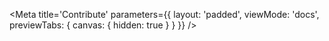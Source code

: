
<Meta
    title='Contribute'
    parameters={{ 
        layout: 'padded', 
        viewMode: 'docs',
        previewTabs: { canvas: { hidden: true } }
    }}
/>

<Contribute />
